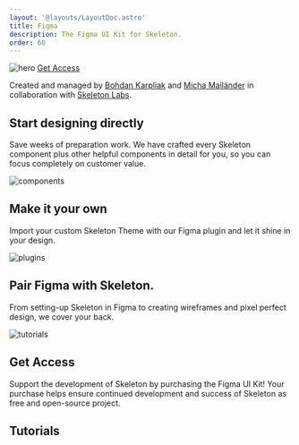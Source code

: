```yaml
---
layout: '@layouts/LayoutDoc.astro'
title: Figma
description: The Figma UI Kit for Skeleton.
order: 60
---
```





<div class="relative">
	<Image src={ImgHero} class="rounded-container" alt="hero" />
	<a
		class="btn btn-lg preset-filled-primary-500 flex items-center gap-2 whitespace-nowrap absolute top-6 right-6 shadow-lg w-48"
		href="#get-access"
	>
		Get Access
	</a>
</div>

Created and managed by [Bohdan Karpliak](https://www.linkedin.com/in/bohdan-karpliak-659a41162/) and [Micha Mailänder](https://www.linkedin.com/in/micha-mail%C3%A4nder-548aba16a/) in collaboration with [Skeleton Labs](https://www.skeletonlabs.co/).

## Start designing directly

Save weeks of preparation work. We have crafted every Skeleton component plus other helpful components in detail for you, so you can focus completely on customer value.

<Image src={ImgComponents} class="rounded-container" alt="components" />

## Make it your own

Import your custom Skeleton Theme with our Figma plugin and let it shine in your design.

<Image src={ImgPlugin} class="rounded-container" alt="plugins" />

## Pair Figma with Skeleton.

From setting-up Skeleton in Figma to creating wireframes and pixel perfect design, we cover your back.

<Image src={ImgTutorial} class="rounded-container" alt="tutorials" />

## Get Access

Support the development of Skeleton by purchasing the Figma UI Kit! Your purchase helps ensure continued development and success of Skeleton as free and open-source project.

<FigmaBuyNow />

## Tutorials

<NavGrid collection="docs" path="tutorials/figma/" classes="md:grid-cols-1" />
